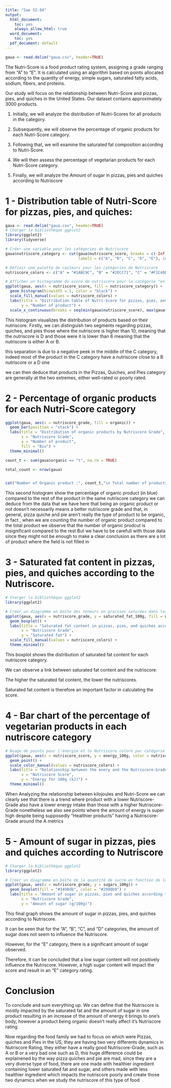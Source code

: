 ---
title: "Sae S2.04"
output:
  html_document:
    toc: yes
    always_allow_html: true
  word_document:
    toc: yes
  pdf_document: default
---

```{r echo=FALSE, message=FALSE}
gaua <- read.delim("gaua.csv", header=TRUE)
```

The Nutri-Score is a food product rating system, assigning a grade ranging from "A" to "E". It is calculated using an algorithm based on points allocated according to the quantity of energy, simple sugars, saturated fatty acids, sodium, fibers, and proteins.

Our study will focus on the relationship between Nutri-Score and pizzas, pies, and quiches in the United States. Our dataset contains approximately 3000 products.

1. Initially, we will analyze the distribution of Nutri-Scores for all products in the category.

2. Subsequently, we will observe the percentage of organic products for each Nutri-Score category.

3. Following that, we will examine the saturated fat composition according to Nutri-Score.

4. We will then assess the percentage of vegetarian products for each Nutri-Score category.

5. Finally, we will analyze the Amount of sugar in pizzas, pies and quiches according to Nutriscore

# 1 - Distribution table of Nutri-Score for pizzas, pies, and quiches:
```{r echo=FALSE, message=FALSE}
gaua <- read.delim("gaua.csv", header=TRUE)
# Charger la bibliothèque ggplot2
library(ggplot2)
library(tidyverse)

# Créer une variable pour les catégories de Nutriscore
gaua$nutriscore_category <- cut(gaua$nutriscore_score, breaks = c(-Inf, 0, 3, 10, 18, Inf),
                                labels = c("A", "B", "C", "D", "E"), include.lowest = TRUE)

# Définir une palette de couleurs pour les catégories de Nutriscore
nutriscore_colors <- c("A" = "#1ABC9C", "B" = "#2ECC71", "C" = "#F1C40F", "D" = "#E67E22", "E" = "#E74C3C")

# Afficher un histogramme du score de nutriscore pour la catégorie "en:pizza-pies-and-quiches"
ggplot(gaua, aes(x = nutriscore_score, fill = nutriscore_category)) +
  geom_histogram(binwidth = 1, color = "black") +
  scale_fill_manual(values = nutriscore_colors) +
  labs(title = "Distribution table of Nutri-Score for pizzas, pies, and quiches",
       y = "Number of product") +
  scale_x_continuous(breaks = seq(min(gaua$nutriscore_score), max(gaua$nutriscore_score), by = 5))
```

This histogram visualizes the distribution of products based on their nutriscore. Firstly, we can distinguish two segments regarding pizzas, quiches, and pies those where the nutriscore is higher than 10, meaning that the nutriscore is D and those were it is lower than 6 meaning that the nutriscore is either A or B.

this separation is due to a negative peek in the middle of the C category, indeed most of the product in the C category have a nutriscore close to a B nutriscore or a D one

we can then deduce that products in the Pizzas, Quiches, and Pies category are generally at the two extremes, either well-rated or poorly rated.


# 2 - Percentage of organic products for each Nutri-Score category
```{r echo=FALSE, message=FALSE}

ggplot(gaua, aes(x = nutriscore_grade, fill = organic)) +
  geom_bar(position = "stack") +
  labs(title = "Distribution of organic products by Nutriscore Grade",
       x = "Nutriscore Grade",
       y = "Number of product",
       fill = "Bio") +
  theme_minimal()
```

```{r echo=FALSE, message=FALSE}

count_t <- sum(gaua$organic == "t", na.rm = TRUE)

total_count <- nrow(gaua)


cat("Number of Organic product :", count_t,"\n Total number of products", total_count, "\n percentage of organic product on this dataset : ", (count_t/total_count)*100, "% ")


```

This second histogram show the percentage of organic product (in blue) compared to the rest of the product in the same nutriscore category
we can  deduce from the data that we have here that being an organic product or not doesn't necessarily means a better nutriscore grade and that, in general, pizza quiche and pie aren't really the type of product to be organic, in fact , when we are counting the number of organic product compared to the total product we observe that the number of organic prodcut is insignificant compared to the rest
But we have to be carefull with those data since they might not be enough to make a clear conclusion as there are a lot of product where the field is not filled in

# 3 - Saturated fat content in pizzas, pies, and quiches according to the Nutriscore.
```{r echo=FALSE, message=FALSE}
# Charger la bibliothèque ggplot2
library(ggplot2)

# Créer un diagramme en boîte des teneurs en graisses saturées dans les pizzas, tartes et quiches selon le nutriscore
ggplot(gaua, aes(x = nutriscore_grade, y = saturated_fat_100g, fill = nutriscore_grade)) +
  geom_boxplot() +
  labs(title = "Saturated fat content in pizzas, pies, and quiches according to the Nutriscore.",
       x = "Nutriscore Grade",
       y = "Saturated fat") +
  scale_fill_manual(values = nutriscore_colors) +
  theme_minimal()

```
This boxplot shows the distribution of saturated fat content for each nutriscore category.

We can observe a link between saturated fat content and the nutriscore.

The higher the saturated fat content, the lower the nutriscores.

Saturated fat content is therefore an important factor in calculating the score.

# 4 - Bar chart of the percentage of vegetarian products in each nutriscore category

```{r echo=FALSE, message=FALSE}
# Nuage de points pour l'énergie et le Nutriscore coloré par catégorie (axes inversés)
ggplot(gaua, aes(x = nutriscore_score, y = energy_100g, color = nutriscore_category)) +
  geom_point() +
  scale_color_manual(values = nutriscore_colors) +
  labs(title = "Relationship between the enery and the Nutriscore-Grade",
       x = "Nutriscore Score",
       y = "Energy for 100g (kJ)") +
  theme_minimal()

```

When Analyzing the relationship between kilojoules and Nutri-Score we can clearly see that there is a trend where product with a lower Nutriscore-Grade also have a lower energy intake than those with a higher Nutriscore-Grade nonetheless we also see points where the amount of energy is super high despite being supposedly "Healthier products" having a Nutriscore-Grade around the A metrics

# 5 - Amount of sugar in pizzas, pies and quiches according to Nutriscore

```{r echo=FALSE, message=FALSE}
# Charger la bibliothèque ggplot2
library(ggplot2)

# Créer un diagramme en boîte de la quantité de sucre en fonction de la catégorie de Nutriscore
ggplot(gaua, aes(x = nutriscore_grade, y = sugars_100g)) +
  geom_boxplot(fill = "#3498db", color = "#2980b9") +
  labs(title = "Amount of sugar in pizzas, pies and quiches according to Nutriscore",
       x = "Nutriscore Grade",
       y = "Amount of sugar (g/100g)")
```
This final graph shows the amount of sugar in pizzas, pies, and quiches according to Nutriscore.

It can be seen that for the "A", "B", "C", and "D" categories, the amount of sugar does not seem to influence the Nutriscore.

However, for the "E" category, there is a significant amount of sugar observed.

Therefore, it can be concluded that a low sugar content will not positively influence the Nutriscore. However, a high sugar content will impact the score and result in an "E" category rating.


# Conclusion

To conclude and sum everything up.
We can define that the Nutriscore is mostly impacted by the saturated fat and the amount of sugar in one product resulting in an increase of the amount of energy it brings to one's body, however a product being organic doesn't really affect it's Nutriscore rating

Now regarding the food family we had to focus on which were Pizzas, quiches and Pies in the US, they are having two very differents dynamics in Nutriscore Rating, they either have a really good Nutriscore-Grade, such as A or B or a very bad one such as D, this huge difference could be explainened by the way pizza quiches and pie are mad, since they are a very diverse type of food, there are one made with healthier ingredient containing lower saturated fat and sugar, and others made with less healthier ingredient which impacts the nutriscore poorly and create those two dynamics when we study the nutriscore of this type of food



